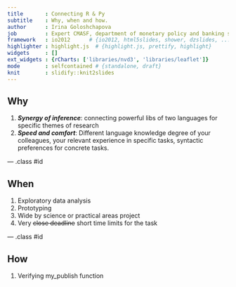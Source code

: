 ```yaml
---
title       : Connecting R & Py
subtitle    : Why, when and how.
author      : Irina Goloshchapova
job         : Expert CMASF, department of monetary policy and banking system analysis 
framework   : io2012      # {io2012, html5slides, shower, dzslides, ...}
highlighter : highlight.js  # {highlight.js, prettify, highlight}
widgets     : []    
ext_widgets : {rCharts: ['libraries/nvd3', 'libraries/leaflet']}
mode        : selfcontained # {standalone, draft}
knit        : slidify::knit2slides
---
```


## Why

1. **_Synergy of inference_**: connecting powerful libs of two languages for specific themes of research 
2. **_Speed and comfort_**: Different language knowledge degree of your colleagues, your relevant experience in specific tasks, syntactic preferences for concrete tasks.

--- .class #id 

## When

1. Exploratory data analysis
2. Prototyping
3. Wide by science or practical areas project
4. Very ~~close deadline~~ short time limits for the task

--- .class #id 

## How

1. Verifying my_publish function
